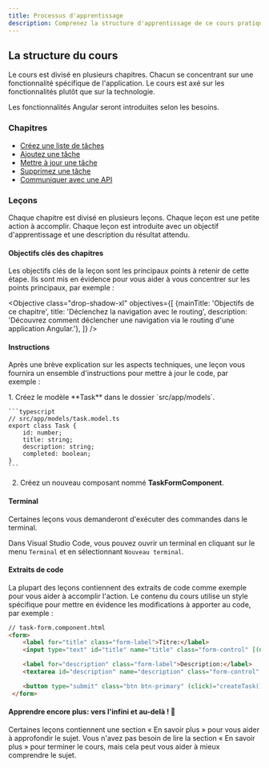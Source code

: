 ```yaml
---
title: Processus d'apprentissage
description: Comprenez la structure d'apprentissage de ce cours pratique.
---
```



## La structure du cours

Le cours est divisé en plusieurs chapitres. Chacun se concentrant sur une fonctionnalité spécifique de l'application.
Le cours est axé sur les fonctionnalités plutôt que sur la technologie.

Les fonctionnalités Angular seront introduites selon les besoins. 

### Chapitres

- <a href="/fr/legacy-course/task-listing/display-overview" target="_blank">Créez une liste de tâches</a>
- <a href="/fr/legacy-course/create-task/create-task-overview" target="_blank">Ajoutez une tâche</a>
- <a href="/fr/legacy-course/update-task/update-overview" target="_blank">Mettre à jour une tâche</a>
- <a href="/fr/legacy-course/delete-task/delete-overview" target="_blank">Supprimez une tâche</a>
- <a href="/fr/legacy-course/api-server/api-overview" target="_blank">Communiquer avec une API</a>

### Leçons

Chaque chapitre est divisé en plusieurs leçons. Chaque leçon est une petite action à accomplir.
Chaque leçon est introduite avec un objectif d'apprentissage et une description du résultat attendu.

#### Objectifs clés des chapitres

Les objectifs clés de la leçon sont les principaux points à retenir de cette étape.
Ils sont mis en évidence pour vous aider à vous concentrer sur les points principaux, par exemple :

<Objective class="drop-shadow-xl" objectives={[
    {mainTitle: 'Objectifs de ce chapitre', title: 'Déclenchez la navigation avec le routing', description: 'Découvrez comment déclencher une navigation via le routing d\'une application Angular.'},
]} />

#### Instructions

Après une brève explication sur les aspects techniques, une leçon vous fournira un ensemble d'instructions pour mettre à jour le code, par exemple :

<Steps>
1. Créez le modèle **Task** dans le dossier `src/app/models`.

    ```typescript
    // src/app/models/task.model.ts
    export class Task {
        id: number;
        title: string;
        description: string;
        completed: boolean;
    }
    ```

2. Créez un nouveau composant nommé **TaskFormComponent**.
</Steps>

#### Terminal

Certaines leçons vous demanderont d'exécuter des commandes dans le terminal.

Dans Visual Studio Code, vous pouvez ouvrir un terminal en cliquant sur le menu `Terminal` et en sélectionnant `Nouveau terminal`.

#### Extraits de code

La plupart des leçons contiennent des extraits de code comme exemple pour vous aider à accomplir l'action.
Le contenu du cours utilise un style spécifique pour mettre en évidence les modifications à apporter au code, par exemple :

```html ins={"Ajoutez la liaison d'événement pour créer la tâche": 8-9} ins="(click)="createTask()""
// task-form.component.html
<form>
    <label for="title" class="form-label">Titre:</label>
    <input type="text" id="title" name="title" class="form-control" [(ngModel)]="task.title"/>

    <label for="description" class="form-label">Description:</label>
    <textarea id="description" name="description" class="form-control" [(ngModel)]="task.description"></textarea>

    <button type="submit" class="btn btn-primary" (click)="createTask()">Créer la tâche</button>
 </form>
```

#### Apprendre encore plus: vers l'infini et au-delà ! 🚀

Certaines leçons contiennent une section « En savoir plus » pour vous aider à approfondir le sujet.
Vous n'avez pas besoin de lire la section « En savoir plus » pour terminer le cours, mais cela peut vous aider à mieux comprendre le sujet.

